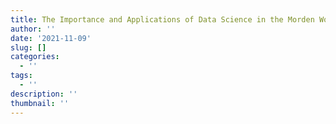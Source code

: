 ```yaml
---
title: The Importance and Applications of Data Science in the Morden World
author: ''
date: '2021-11-09'
slug: []
categories:
  - ''
tags:
  - ''
description: ''
thumbnail: ''
---
```

